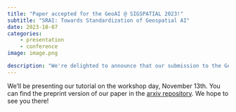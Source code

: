 ```yaml
---
title: "Paper accepted for the GeoAI @ SIGSPATIAL 2023!"
subtitle: "SRAI: Towards Standardization of Geospatial AI"
date: 2023-10-07
categories:
    - presentation
    - conference
image: image.png

description: "We're delighted to announce that our submission to the GeoAI workshop at SIGSPATIAL 2023 has been accepted! We'll be presenting a paper describing our open-source library for geospatial data processing and represenation learning."
---
```



We'll be presenting our tutorial on the workshop day, November 13th. You can find the preprint version of our paper in the [arxiv repository](https://arxiv.org/abs/2310.13098). We hope to see you there!
